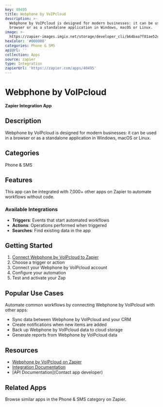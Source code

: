 ```yaml
---
key: 40495
title: Webphone by VoIPcloud
description: >-
  Webphone by VoIPcloud is designed for modern businesses: it can be used in a
  browser or as a standalone application in Windows, macOS or Linux.
image: >-
  https://zapier-images.imgix.net/storage/developer_cli/b64baa7f81ae52c2b53580a5d55048ba.png?auto=format%2Ccompress&ixlib=python-3.0.0&q=50
hexColor: '#000000'
categories: Phone & SMS
apiUrl: ''
collection: Apps
source: zapier
type: Integration
zapierUrl: 'https://zapier.com/apps/40495'
---
```

# Webphone by VoIPcloud

**Zapier Integration App**

## Description

Webphone by VoIPcloud is designed for modern businesses: it can be used in a browser or as a standalone application in Windows, macOS or Linux.

## Categories

Phone & SMS

## Features

This app can be integrated with 7,000+ other apps on Zapier to automate workflows without code.

### Available Integrations

- **Triggers**: Events that start automated workflows
- **Actions**: Operations performed when triggered
- **Searches**: Find existing data in the app

## Getting Started

1. [Connect Webphone by VoIPcloud to Zapier](https://zapier.com/apps/40495)
2. Choose a trigger or action
3. Connect your Webphone by VoIPcloud account
4. Configure your automation
5. Test and activate your Zap

## Popular Use Cases

Automate common workflows by connecting Webphone by VoIPcloud with other apps:

- Sync data between Webphone by VoIPcloud and your CRM
- Create notifications when new items are added
- Back up Webphone by VoIPcloud data to cloud storage
- Generate reports from Webphone by VoIPcloud data

## Resources

- [Webphone by VoIPcloud on Zapier](https://zapier.com/apps/40495)
- [Integration Documentation](https://zapier.com/apps/40495/integrations)
- [API Documentation](Contact app developer)

## Related Apps

Browse similar apps in the Phone & SMS category on Zapier.
